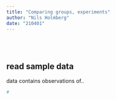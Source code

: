 ```yaml
---
title: "Comparing groups, experiments"
author: "Nils Holmberg"
date: "210401"
---
```

<br/><br/>

## read sample data
data contains observations of..
```r
#
```
